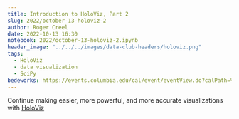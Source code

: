 ```yaml
---
title: Introduction to HoloViz, Part 2
slug: 2022/october-13-holoviz-2
author: Roger Creel
date: 2022-10-13 16:30
notebook: 2022/october-13-holoviz-2.ipynb
header_image: "../../../images/data-club-headers/holoviz.png"
tags: 
  - HoloViz
  - data visualization
  - SciPy
bedeworks: https://events.columbia.edu/cal/event/eventView.do?calPath=%2Fpublic%2Fcals%2FMainCal&guid=CAL-00bbdb71-833b0c7b-0183-3c99b103-00002dcbevents@columbia.edu&recurrenceId=
---
```


Continue making easier, more powerful, and more accurate visualizations with [HoloViz](https://holoviz.org/)
